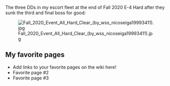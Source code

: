 The three DDs in my escort fleet at the end of Fall 2020 E-4 Hard after they sunk the third and final boss for good: 

[[File:Fall 2020 Event All Hard Clear (by wss nicoseiga19993411).jpg]]

==My favorite pages==

* Add links to your favorite pages on the wiki here!
* Favorite page #2
* Favorite page #3